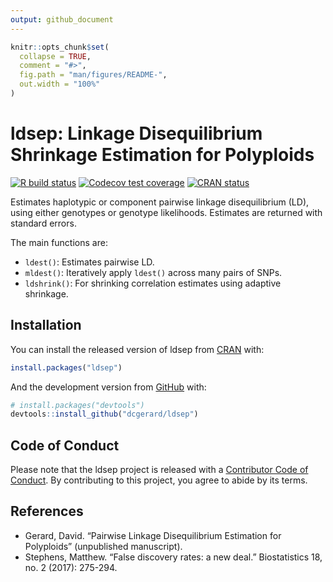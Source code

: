 ```yaml
---
output: github_document
---
```


<!-- README.md is generated from README.Rmd. Please edit that file -->

```r
knitr::opts_chunk$set(
  collapse = TRUE,
  comment = "#>",
  fig.path = "man/figures/README-",
  out.width = "100%"
)
```

# ldsep: Linkage Disequilibrium Shrinkage Estimation for Polyploids

<!-- badges: start -->
[![R build status](https://github.com/dcgerard/ldsep/workflows/R-CMD-check/badge.svg)](https://github.com/dcgerard/ldsep/actions)
[![Codecov test coverage](https://codecov.io/gh/dcgerard/ldsep/branch/master/graph/badge.svg)](https://codecov.io/gh/dcgerard/ldsep?branch=master)
[![CRAN status](https://www.r-pkg.org/badges/version/ldsep)](https://CRAN.R-project.org/package=ldsep)
<!-- badges: end -->

Estimates haplotypic or component pairwise linkage disequilibrium (LD), using either genotypes or genotype likelihoods. Estimates are returned with standard errors.

The main functions are:

- `ldest()`: Estimates pairwise LD.
- `mldest()`: Iteratively apply `ldest()` across many pairs of SNPs.
- `ldshrink()`: For shrinking correlation estimates using adaptive shrinkage.

## Installation

You can install the released version of ldsep from [CRAN](https://CRAN.R-project.org) with:

``` r
install.packages("ldsep")
```

And the development version from [GitHub](https://github.com/) with:

``` r
# install.packages("devtools")
devtools::install_github("dcgerard/ldsep")
```

## Code of Conduct

Please note that the ldsep project is released with a [Contributor Code of Conduct](https://contributor-covenant.org/version/2/0/CODE_OF_CONDUCT.html). By contributing to this project, you agree to abide by its terms.

## References

- Gerard, David. "Pairwise Linkage Disequilibrium Estimation for Polyploids" (unpublished manuscript).
- Stephens, Matthew. "False discovery rates: a new deal." Biostatistics 18, no. 2 (2017): 275-294.

